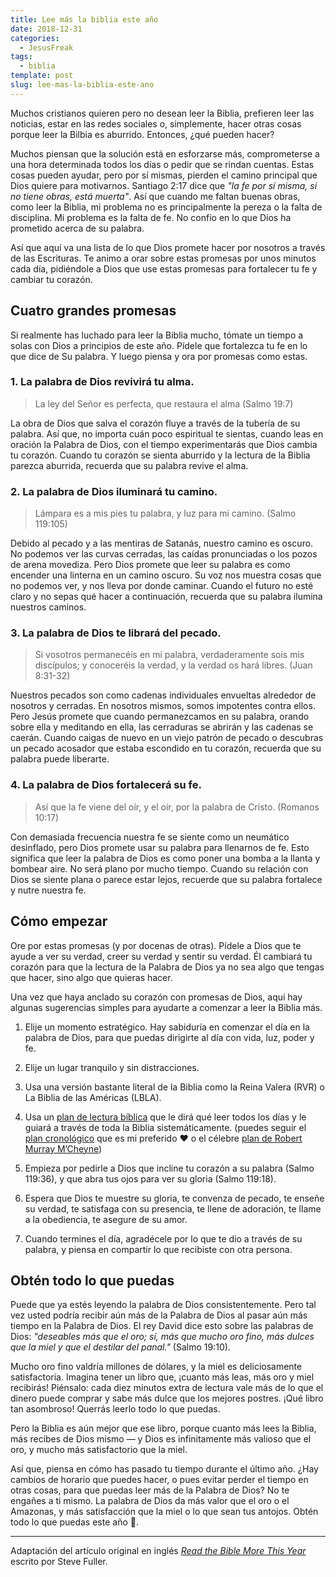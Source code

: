```yaml
---
title: Lee más la biblia este año
date: 2018-12-31
categories:
  - JesusFreak
tags:
  - biblia
template: post
slug: lee-mas-la-biblia-este-ano
---
```


Muchos cristianos quieren pero no desean leer la Biblia, prefieren leer las noticias, estar en las redes sociales o, simplemente, hacer otras cosas porque leer la Bilbia es aburrido. Entonces, ¿qué pueden hacer?

Muchos piensan que la solución está en esforzarse más, comprometerse a una hora determinada todos los días o pedir que se rindan cuentas. Estas cosas pueden ayudar, pero por sí mismas, pierden el camino principal que Dios quiere para motivarnos. Santiago 2:17 dice que *"la fe por sí misma, si no tiene obras, está muerta"*. Así que cuando me faltan buenas obras, como leer la Biblia, mi problema no es principalmente la pereza o la falta de disciplina. Mi problema es la falta de fe. No confío en lo que Dios ha prometido acerca de su palabra.

Así que aquí va una lista de lo que Dios promete hacer por nosotros a través de las Escrituras. Te animo a orar sobre estas promesas por unos minutos cada día, pidiéndole a Dios que use estas promesas para fortalecer tu fe y cambiar tu corazón.

## Cuatro grandes promesas

Si realmente has luchado para leer la Biblia mucho, tómate un tiempo a solas con Dios a principios de este año. Pídele que fortalezca tu fe en lo que dice de Su palabra. Y luego piensa y ora por promesas como estas.

### 1. La palabra de Dios revivirá tu alma.

> La ley del Señor es perfecta, que restaura el alma (Salmo 19:7)

La obra de Dios que salva el corazón fluye a través de la tubería de su palabra. Así que, no importa cuán poco espiritual te sientas, cuando leas en oración la Palabra de Dios, con el tiempo experimentarás que Dios cambia tu corazón. Cuando tu corazón se sienta aburrido y la lectura de la Biblia parezca aburrida, recuerda que su palabra revive el alma.

### 2. La palabra de Dios iluminará tu camino.

> Lámpara es a mis pies tu palabra, y luz para mi camino. (Salmo 119:105)

Debido al pecado y a las mentiras de Satanás, nuestro camino es oscuro. No podemos ver las curvas cerradas, las caídas pronunciadas o los pozos de arena movediza. Pero Dios promete que leer su palabra es como encender una linterna en un camino oscuro. Su voz nos muestra cosas que no podemos ver, y nos lleva por donde caminar. Cuando el futuro no esté claro y no sepas qué hacer a continuación, recuerda que su palabra ilumina nuestros caminos.

### 3. La palabra de Dios te librará del pecado.

> Si vosotros permanecéis en mi palabra, verdaderamente sois mis discípulos; y conoceréis la verdad, y la verdad os hará libres. (Juan 8:31-32)

Nuestros pecados son como cadenas individuales envueltas alrededor de nosotros y cerradas. En nosotros mismos, somos impotentes contra ellos. Pero Jesús promete que cuando permanezcamos en su palabra, orando sobre ella y meditando en ella, las cerraduras se abrirán y las cadenas se caerán. Cuando caigas de nuevo en un viejo patrón de pecado o descubras un pecado acosador que estaba escondido en tu corazón, recuerda que su palabra puede liberarte.

### 4. La palabra de Dios fortalecerá su fe.

> Así que la fe viene del oír, y el oír, por la palabra de Cristo. (Romanos 10:17)

Con demasiada frecuencia nuestra fe se siente como un neumático desinflado, pero Dios promete usar su palabra para llenarnos de fe. Esto significa que leer la palabra de Dios es como poner una bomba a la llanta y bombear aire. No será plano por mucho tiempo. Cuando su relación con Dios se siente plana o parece estar lejos, recuerde que su palabra fortalece y nutre nuestra fe.

## Cómo empezar

Ore por estas promesas (y por docenas de otras). Pídele a Dios que te ayude a ver su verdad, creer su verdad y sentir su verdad. Él cambiará tu corazón para que la lectura de la Palabra de Dios ya no sea algo que tengas que hacer, sino algo que quieras hacer.

Una vez que haya anclado su corazón con promesas de Dios, aquí hay algunas sugerencias simples para ayudarte a comenzar a leer la Biblia más.

1. Elije un momento estratégico. Hay sabiduría en comenzar el día en la palabra de Dios, para que puedas dirigirte al día con vida, luz, poder y fe.

2. Elije un lugar tranquilo y sin distracciones.

3. Usa una versión bastante literal de la Biblia como la Reina Valera (RVR) o La Biblia de las Américas (LBLA).

4. Usa un [plan de lectura bíblica](https://www.ligonier.org/blog/bible-reading-plans/) que le dirá qué leer todos los días y le guiará a través de toda la Biblia sistemáticamente. (puedes seguir el [plan cronológico](http://static.esvmedia.org/assets/pdfs/rp.chronological.pdf) que es mi preferido ❤️ o el célebre [plan de Robert Murray M’Cheyne](http://www.edginet.org/mcheyne/year*classic*a4.pdf))

5. Empieza por pedirle a Dios que incline tu corazón a su palabra (Salmo 119:36), y que abra tus ojos para ver su gloria (Salmo 119:18).

6. Espera que Dios te muestre su gloria, te convenza de pecado, te enseñe su verdad, te satisfaga con su presencia, te llene de adoración, te llame a la obediencia, te asegure de su amor.

7. Cuando termines el día, agradécele por lo que te dio a través de su palabra, y piensa en compartir lo que recibiste con otra persona.

## Obtén todo lo que puedas

Puede que ya estés leyendo la palabra de Dios consistentemente. Pero tal vez usted podría recibir aún más de la Palabra de Dios al pasar aún más tiempo en la Palabra de Dios. El rey David dice esto sobre las palabras de Dios: *"deseables más que el oro; sí, más que mucho oro fino, más dulces que la miel y que el destilar del panal."* (Salmo 19:10).

Mucho oro fino valdría millones de dólares, y la miel es deliciosamente satisfactoria. Imagina tener un libro que, ¡cuanto más leas, más oro y miel recibirás! Piénsalo: cada diez minutos extra de lectura vale más de lo que el dinero puede comprar y sabe más dulce que los mejores postres. ¡Qué libro tan asombroso! Querrás leerlo todo lo que puedas.

Pero la Biblia es aún mejor que ese libro, porque cuanto más lees la Biblia, más recibes de Dios mismo — y Dios es infinitamente más valioso que el oro, y mucho más satisfactorio que la miel.

Así que, piensa en cómo has pasado tu tiempo durante el último año. ¿Hay cambios de horario que puedes hacer, o pues evitar perder el tiempo en otras cosas, para que puedas leer más de la Palabra de Dios? No te engañes a ti mismo. La palabra de Dios da más valor que el oro o el Amazonas, y más satisfacción que la miel o lo que sean tus antojos. Obtén todo lo que puedas este año 💪.

---

Adaptación del artículo original en inglés *[Read the Bible More This Year](https://www.desiringgod.org/articles/read-the-bible-more-this-year)* escrito por Steve Fuller.